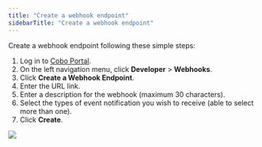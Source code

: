 ```yaml
---
title: "Create a webhook endpoint"
sidebarTitle: "Create a webhook endpoint"
---
```


Create a webhook endpoint following these simple steps:

1. Log in to [Cobo Portal](https://portal.cobo.com/login).
2. On the left navigation menu, click **Developer** > **Webhooks**.
3. Click **Create a Webhook Endpoint**.
4. Enter the URL link.
5. Enter a description for the webhook (maximum 30 characters).
6. Select the types of event notification you wish to receive (able to select more than one).
7. Click **Create**.

<img src="/images/developer-console/register_webhook_endpoint.png" className="screenshot_modal"/>